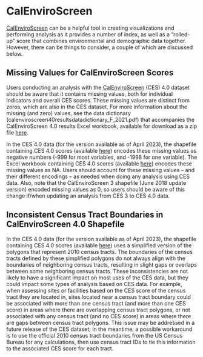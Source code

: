 # CalEnviroScreen

[CalEnviroScreen](https://oehha.ca.gov/calenviroscreen) can be a helpful tool in creating visualizations and performing analysis as it provides a number of index, as well as a "rolled-up" score that combines environmental and demographic data together. However, there can be things to consider, a couple of which are discussed below.

## **Missing Values for CalEnviroScreen Scores**

Users conducting an analysis with the [CalEnviroScreen](https://gispublic.waterboards.ca.gov/portal/apps/experiencebuilder/experience/?draft=true&id=b02e68db0fa7452aad0b08d3c65d4a93&page=page_6&views=view_11#) (CES) 4.0 dataset should be aware that it contains missing values, both for individual indicators and overall CES scores. These missing values are distinct from zeros, which are also in the CES dataset. For more information about the missing (and zero) values, see the data dictionary (calenviroscreen40resultsdatadictionary_F_2021.pdf) that accompanies the CalEnviroScreen 4.0 results Excel workbook, available for download as a zip file [here](https://oehha.ca.gov/media/downloads/calenviroscreen/document/calenviroscreen40resultsdatadictionaryf2021.zip).

In the CES 4.0 data (for the version available as of April 2023), the shapefile containing CES 4.0 scores (available [here](https://oehha.ca.gov/media/downloads/calenviroscreen/document/calenviroscreen40shpf2021shp.zip)) encodes these missing values as negative numbers (-999 for most variables, and -1998 for one variable). The Excel workbook containing CES 4.0 scores (available [here](https://oehha.ca.gov/media/downloads/calenviroscreen/document/calenviroscreen40resultsdatadictionaryf2021.zip)) encodes these missing values as NA. Users should account for these missing values – and their different encodings – as needed when doing any analysis using CES data. Also, note that the CalEnviroScreen 3 shapefile (June 2018 update version) encoded missing values as 0, so users should be aware of this change if/when updating an analysis from CES 3 to CES 4.0 data.

## **Inconsistent Census Tract Boundaries in CalEnviroScreen 4.0 Shapefile**

In the CES 4.0 data (for the version available as of April 2023), the shapefile containing CES 4.0 scores (available [here](https://oehha.ca.gov/media/downloads/calenviroscreen/document/calenviroscreen40shpf2021shp.zip)) uses a simplified version of the polygons that represent 2010 census tracts. The boundaries of the census tracts defined by these simplified polygons do not always align with the boundaries of neighboring census tracts, resulting in slight gaps or overlaps between some neighboring census tracts. These inconsistencies are not likely to have a significant impact on most uses of the CES data, but they could impact some types of analysis based on CES data. For example, when assessing sites or facilities based on the CES score of the census tract they are located in, sites located near a census tract boundary could be associated with more than one census tract (and more than one CES score) in areas where there are overlapping census tract polygons, or not associated with any census tract (and no CES score) in areas where there are gaps between census tract polygons. This issue may be addressed in a future release of the CES dataset; in the meantime, a possible workaround is to use the official 2010 census tract boundaries from the US Census Bureau for any calculations, then use census tract IDs to tie this information to the associated CES score for each tract.
